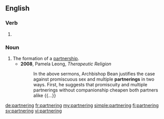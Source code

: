 ==English==

===Verb===
{{head|en|present participle}}

# {{present participle of|partner|lang=en|nocat=1}}

===Noun===
{{en-noun}}

# The formation of a [[partnership]].
#* '''2008''', Pamela Leong, ''Therapeutic Religion''
#*: In the above sermons, Archbishop Bean justifies the case against promiscuous sex and multiple '''partnerings''' in two ways. First, he suggests that promiscuity and multiple partnerings without companionship cheapen both partners alike {{...}}

[[de:partnering]]
[[fr:partnering]]
[[my:partnering]]
[[simple:partnering]]
[[fi:partnering]]
[[sv:partnering]]
[[vi:partnering]]